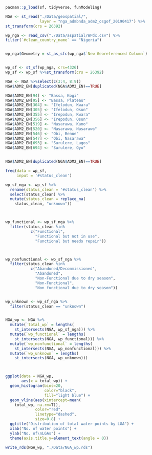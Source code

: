 ```r
pacman::p_load(sf, tidyverse, funModeling)

NGA <- st_read("./Data/geospatial/",
               layer = "nga_admbnda_adm2_osgof_20190417") %>%
st_transform(crs = 26392)

wp_nga <- read_csv("./Data/aspatial/WPdx.csv") %>%
filter(`#clean_country_name` == "Nigeria")


wp_nga$Geometry = st_as_sfc(wp_nga$`New Georeferenced Column`)


wp_sf <- st_sf(wp_nga, crs=4326)
wp_sf <- wp_sf %>%st_transform(crs = 26392)

NGA <- NGA %>%select(c(3:4, 8:9))
NGA$ADM2_EN[duplicated(NGA$ADM2_EN)==TRUE]

NGA$ADM2_EN[94] <- "Bassa, Kogi"
NGA$ADM2_EN[95] <- "Bassa, Plateau"
NGA$ADM2_EN[304] <- "Ifelodun, Kwara"
NGA$ADM2_EN[305] <- "Ifelodun, Osun"
NGA$ADM2_EN[355] <- "Irepodun, Kwara"
NGA$ADM2_EN[356] <- "Irepodun, Osun"
NGA$ADM2_EN[519] <- "Nasarawa, Kano"
NGA$ADM2_EN[520] <- "Nasarawa, Nasarawa"
NGA$ADM2_EN[546] <- "Obi, Benue"
NGA$ADM2_EN[547] <- "Obi, Nasarawa"
NGA$ADM2_EN[693] <- "Surulere, Lagos"
NGA$ADM2_EN[694] <- "Surulere, Oyo"


NGA$ADM2_EN[duplicated(NGA$ADM2_EN)==TRUE]


```

```r
freq(data = wp_sf,
     input = '#status_clean')

```

```r
wp_sf_nga <- wp_sf %>% 
  rename(status_clean = '#status_clean') %>%
  select(status_clean) %>%
  mutate(status_clean = replace_na(
    status_clean, "unknown"))



wp_functional <- wp_sf_nga %>%
  filter(status_clean %in%
           c("Functional",
             "Functional but not in use",
             "Functional but needs repair"))



wp_nonfunctional <- wp_sf_nga %>%
  filter(status_clean %in%
           c("Abandoned/Decommissioned",
             "Abandoned",
             "Non-Functional due to dry season",
             "Non-Functional",
             "Non functional due to dry season"))


wp_unknown <- wp_sf_nga %>%
  filter(status_clean == "unknown")


NGA_wp <- NGA %>% 
  mutate(`total_wp` = lengths(
    st_intersects(NGA, wp_sf_nga))) %>%
  mutate(`wp_functional` = lengths(
    st_intersects(NGA, wp_functional))) %>%
  mutate(`wp_nonfunctional` = lengths(
    st_intersects(NGA, wp_nonfunctional))) %>%
  mutate(`wp_unknown` = lengths(
    st_intersects(NGA, wp_unknown)))



ggplot(data = NGA_wp,
       aes(x = total_wp)) + 
  geom_histogram(bins=20,
                 color="black",
                 fill="light blue") +
  geom_vline(aes(xintercept=mean(
    total_wp, na.rm=T)),
             color="red", 
             linetype="dashed", 
             size=0.8) +
  ggtitle("Distribution of total water points by LGA") +
  xlab("No. of water points") +
  ylab("No. of\nLGAs") +
  theme(axis.title.y=element_text(angle = 0))
```

```r
write_rds(NGA_wp, "./Data/NGA_wp.rds")
```
